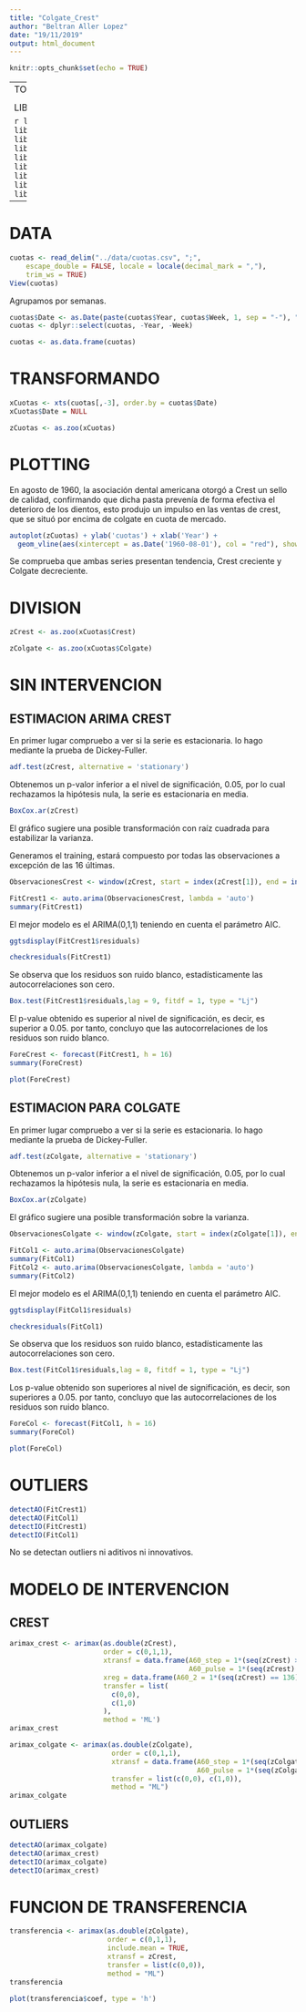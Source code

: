 ```yaml
---
title: "Colgate_Crest"
author: "Beltran Aller Lopez"
date: "19/11/2019"
output: html_document
---
```


```r
knitr::opts_chunk$set(echo = TRUE)
```

---
TO DO LIST

  *
  *
  *
  *
  
LIBRARIES

```r
library(readr)
library(TSA)
library(ggplot2)
library(forecast)
library(zoo)
library(xts)
library(ggfortify)
library(tseries)
library(tsoutliers)
```

---

# DATA

```r
cuotas <- read_delim("../data/cuotas.csv", ";", 
    escape_double = FALSE, locale = locale(decimal_mark = ","), 
    trim_ws = TRUE)
View(cuotas)
```

Agrupamos por semanas.

```r
cuotas$Date <- as.Date(paste(cuotas$Year, cuotas$Week, 1, sep = "-"), "%Y-%U-%u")
cuotas <- dplyr::select(cuotas, -Year, -Week)
```

```r
cuotas <- as.data.frame(cuotas)
```

# TRANSFORMANDO

```r
xCuotas <- xts(cuotas[,-3], order.by = cuotas$Date)
xCuotas$Date = NULL
```

```r
zCuotas <- as.zoo(xCuotas)
```

# PLOTTING

En agosto de 1960, la asociación dental americana otorgó a Crest un sello de calidad, confirmando que dicha pasta prevenía de forma efectiva el deterioro de los dientos, esto produjo un impulso en las ventas de crest, que se situó por encima de colgate en cuota de mercado.

```r
autoplot(zCuotas) + ylab('cuotas') + xlab('Year') + 
  geom_vline(aes(xintercept = as.Date('1960-08-01'), col = "red"), show.legend = F)
```


Se comprueba que ambas series presentan tendencia, Crest creciente y Colgate decreciente. 

# DIVISION

```r
zCrest <- as.zoo(xCuotas$Crest)
```

```r
zColgate <- as.zoo(xCuotas$Colgate)
```

# SIN INTERVENCION

## ESTIMACION ARIMA CREST

En primer lugar compruebo a ver si la serie es estacionaria. lo hago mediante la prueba de Dickey-Fuller.

```r
adf.test(zCrest, alternative = 'stationary')
```

Obtenemos un p-valor inferior a el nivel de significación, 0.05, por lo cual rechazamos la hipótesis nula, la serie es estacionaria en media.

```r
BoxCox.ar(zCrest)
```

El gráfico sugiere una posible transformación con raíz cuadrada para estabilizar la varianza.

Generamos el training, estará compuesto por todas las observaciones a excepción de las 16 últimas.

```r
ObservacionesCrest <- window(zCrest, start = index(zCrest[1]), end = index(zCrest[length(zCrest) - 16]))
```

```r
FitCrest1 <- auto.arima(ObservacionesCrest, lambda = 'auto')
summary(FitCrest1)
```

El mejor modelo es el ARIMA(0,1,1) teniendo en cuenta el parámetro AIC.

```r
ggtsdisplay(FitCrest1$residuals)
```

```r
checkresiduals(FitCrest1)
```

Se observa que los residuos son ruido blanco, estadísticamente las autocorrelaciones son cero.

```r
Box.test(FitCrest1$residuals,lag = 9, fitdf = 1, type = "Lj")
```

El p-value obtenido es superior al nivel de significación, es decir, es superior a 0.05. por tanto, concluyo que las autocorrelaciones de los residuos son ruido blanco.

```r
ForeCrest <- forecast(FitCrest1, h = 16)
summary(ForeCrest)
```

```r
plot(ForeCrest)
```

## ESTIMACION PARA COLGATE

En primer lugar compruebo a ver si la serie es estacionaria. lo hago mediante la prueba de Dickey-Fuller.

```r
adf.test(zColgate, alternative = 'stationary')
```

Obtenemos un p-valor inferior a el nivel de significación, 0.05, por lo cual rechazamos la hipótesis nula, la serie es estacionaria en media.

```r
BoxCox.ar(zColgate)
```

El gráfico sugiere una posible transformación sobre la varianza.

```r
ObservacionesColgate <- window(zColgate, start = index(zColgate[1]), end = index(zColgate[length(zColgate) - 16]))
```

```r
FitCol1 <- auto.arima(ObservacionesColgate)
summary(FitCol1)
FitCol2 <- auto.arima(ObservacionesColgate, lambda = 'auto')
summary(FitCol2)
```

El mejor modelo es el ARIMA(0,1,1) teniendo en cuenta el parámetro AIC.

```r
ggtsdisplay(FitCol1$residuals)
```

```r
checkresiduals(FitCol1)
```

Se observa que los residuos son ruido blanco, estadísticamente las autocorrelaciones son cero.

```r
Box.test(FitCol1$residuals,lag = 8, fitdf = 1, type = "Lj")
```

Los p-value obtenido son superiores al nivel de significación, es decir, son superiores a 0.05. por tanto, concluyo que las autocorrelaciones de los residuos son ruido blanco.

```r
ForeCol <- forecast(FitCol1, h = 16)
summary(ForeCol)
```

```r
plot(ForeCol)
```
 
# OUTLIERS

```r
detectAO(FitCrest1) 
detectAO(FitCol1) 
detectIO(FitCrest1) 
detectIO(FitCol1)
```

No se detectan outliers ni aditivos ni innovativos. 

# MODELO DE INTERVENCION

## CREST

```r
arimax_crest <- arimax(as.double(zCrest), 
                       order = c(0,1,1),
                       xtransf = data.frame(A60_step = 1*(seq(zCrest) > 135),
                                            A60_pulse = 1*(seq(zCrest) == 135)),
                       xreg = data.frame(A60_2 = 1*(seq(zCrest) == 136)),
                       transfer = list(
                         c(0,0),
                         c(1,0)
                       ),
                       method = 'ML')
arimax_crest
```

```r
arimax_colgate <- arimax(as.double(zColgate), 
                         order = c(0,1,1),
                         xtransf = data.frame(A60_step = 1*(seq(zColgate) > 135),
                                              A60_pulse = 1*(seq(zColgate) == 135)),
                         transfer = list(c(0,0), c(1,0)),
                         method = "ML")
arimax_colgate
```

## OUTLIERS

```r
detectAO(arimax_colgate) 
detectAO(arimax_crest) 
detectIO(arimax_colgate) 
detectIO(arimax_crest)
```

# FUNCION DE TRANSFERENCIA

```r
transferencia <- arimax(as.double(zColgate),
                        order = c(0,1,1), 
                        include.mean = TRUE,
                        xtransf = zCrest, 
                        transfer = list(c(0,0)), 
                        method = "ML")
transferencia
```

```r
plot(transferencia$coef, type = 'h')
```

